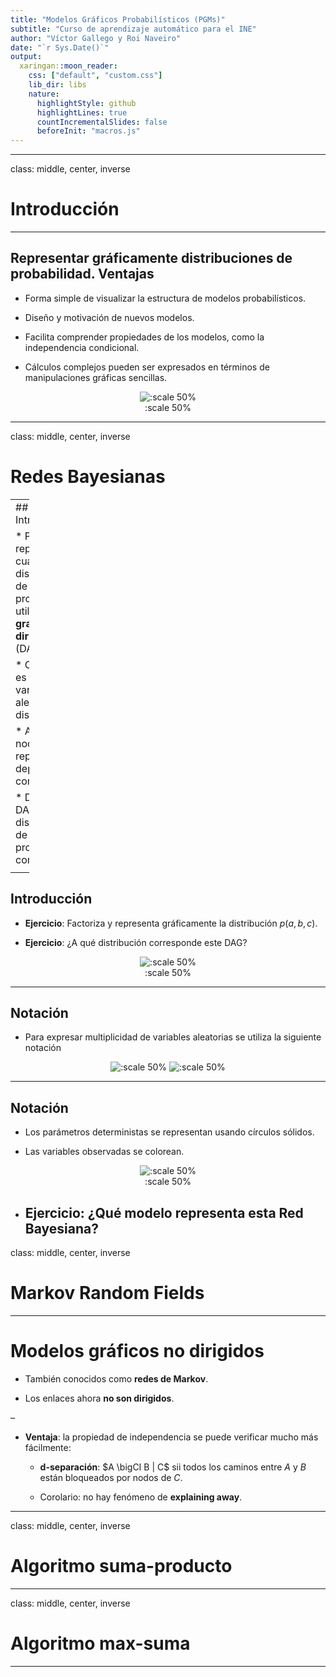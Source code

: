 ```yaml
---
title: "Modelos Gráficos Probabilísticos (PGMs)"
subtitle: "Curso de aprendizaje automático para el INE"
author: "Víctor Gallego y Roi Naveiro"
date: "`r Sys.Date()`"
output:
  xaringan::moon_reader:
    css: ["default", "custom.css"]
    lib_dir: libs
    nature:
      highlightStyle: github
      highlightLines: true
      countIncrementalSlides: false
      beforeInit: "macros.js"
---
```





    
---

class: middle, center, inverse

# Introducción

---

## Representar gráficamente distribuciones de probabilidad. Ventajas

* Forma simple de visualizar la estructura de modelos probabilísticos.

* Diseño y motivación de nuevos modelos.

* Facilita comprender propiedades de los modelos, como la independencia condicional.

* Cálculos complejos pueden ser expresados en términos de manipulaciones gráficas sencillas.


<center>
![:scale 50%](./img/nbbnet.png)
</center>


---

class: middle, center, inverse

# Redes Bayesianas

---
## Introducción

* Podemos representar cualquier distribución de probabilidad utilizando un **grafo acíclico dirigido** (DAG).

* Cada nodo es una variable aleatoria de la distribución.

* Arcos entre nodos representan dependencias condicionales.

* Dado un DAG, la distribución de probabilidad conjunta es

\begin{equation}
p(x) = \prod_{k=1}^K p(x_k \vert \text{pa}_k)
\end{equation}

---

## Introducción

* **Ejercicio**: Factoriza y representa gráficamente la distribución $p(a,b,c)$.

* **Ejercicio**: ¿A qué distribución corresponde este DAG?

<center>
![:scale 50%](./img/pgm1.png)
</center>


---

## Notación

* Para expresar multiplicidad de variables aleatorias se utiliza la siguiente notación


<center>
![:scale 50%](./img/plate1.png)
![:scale 50%](./img/plate2.png)
</center>

---

## Notación

* Los parámetros deterministas se representan usando círculos sólidos.

* Las variables observadas se colorean.

<center>
![:scale 50%](./img/full1.png)
</center>

* **Ejercicio**: ¿Qué modelo representa esta Red Bayesiana?
---

class: middle, center, inverse

# Markov Random Fields

---

# Modelos gráficos no dirigidos

* También conocidos como **redes de Markov**.

* Los enlaces ahora **no son dirigidos**.

--

* **Ventaja**: la propiedad de independencia se puede verificar mucho más fácilmente:

  * **d-separación**: $A  \bigCI B | C$ sii todos los caminos entre $A$ y $B$ están bloqueados por nodos de $C$. 
  
  * Corolario: no hay fenómeno de **explaining away**.



---

class: middle, center, inverse

# Algoritmo suma-producto

---

class: middle, center, inverse

# Algoritmo max-suma

---








